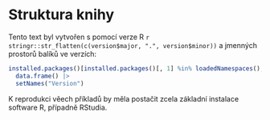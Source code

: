 # Struktura knihy {.unnumbered}

Tento text byl vytvořen s pomocí verze R `r stringr::str_flatten(c(version$major, ".", version$minor))` a jmenných prostorů balíků ve verzích:

```r
installed.packages()[installed.packages()[, 1] %in% loadedNamespaces(), ][, c("Version")] |> 
  data.frame() |> 
  setNames("Version") 
```

K reprodukci věech příkladů by měla postačit zcela základní instalace software R, případně RStudia. 